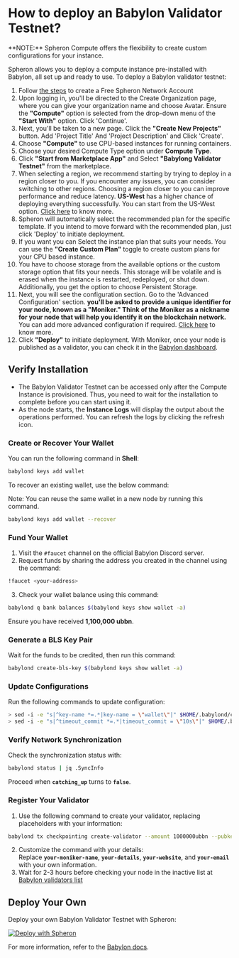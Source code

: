
# How to deploy an Babylon Validator Testnet?

<VideoPlayer embedId="Qm-9WcXXwPs" />

<Callout type="info">
  **NOTE:** Spheron Compute offers the flexibility to create custom
  configurations for your instance.
</Callout>

Spheron allows you to deploy a compute instance pre-installed with Babylon, all set up and ready to use.
To deploy a Babylon validator testnet:

1. Follow [the steps](https://blog.spheron.network/deploy-a-babylon-node-in-minutes-using-spheron-compute#heading-step-1-create-a-free-spheron-network-account) to create a Free Spheron Network Account  
2. Upon logging in, you'll be directed to the Create Organization page, where you can give your organization name and choose Avatar. Ensure the **"Compute"** option is selected from the drop-down menu of the **"Start With"** option. Click 'Continue'. 
3. Next, you'll be taken to a new page. Click the **"Create New Projects"** button. Add 'Project Title' And 'Project Description' and Click 'Create'.
4. Choose **"Compute"** to use CPU-based instances for running containers.
5. Choose your desired Compute Type option under **Compute Type**.
6. Click **"Start from Marketplace App"** and Select **"Babylong Validator Testnet"** from the marketplace.
7. When selecting a region, we recommend starting by trying to deploy in a region closer to you. If you encounter any issues, you can consider switching to other regions. Choosing a region closer to you can improve performance and reduce latency. **US-West** has a higher chance of deploying everything successfully. You can start from the US-West option. [Click here](/compute/cluster/compute/#region) to know more.
8. Spheron will automatically select the recommended plan for the specific template. If you intend to move forward with the recommended plan, just click 'Deploy' to initiate deployment.
9. If you want you can Select the instance plan that suits your needs. You can use the **"Create Custom Plan"** toggle to create custom plans for your CPU based instance.
10. You have to choose storage from the available options or the custom storage option that fits your needs. This storage will be volatile and is erased when the instance is restarted, redeployed, or shut down. Additionally, you get the option to choose Persistent Storage.
11. Next, you will see the configuration section. Go to the 'Advanced Configuration' section. **you'll be asked to provide a unique identifier for your node, known as a "Moniker." Think of the Moniker as a nickname for your node that will help you identify it on the blockchain network.**
    You can add more advanced configuration if required. [Click here](/compute/cluster/compute/#advance-configuration-1) to know more.
12. Click **"Deploy"** to initiate deployment. With Moniker, once your node is published as a validator, you can check it in the [Babylon dashboard](https://babylonscan.io/validators).


## Verify Installation

- The Babylon Validator Testnet can be accessed only after the Compute Instance is provisioned.
  Thus, you need to wait for the installation to complete before you can start using it.
- As the node starts, the **Instance Logs** will display the output about the operations performed. You can refresh the logs by clicking the refresh icon.

### Create or Recover Your Wallet

You can run the following command in **Shell**:

```sh
babylond keys add wallet
```

To recover an existing wallet, use the below command:

<Callout type="info">
Note: You can reuse the same wallet in a new node by running this command.
</Callout>

```sh
babylond keys add wallet --recover
```

### Fund Your Wallet

1. Visit the `#faucet` channel on the official Babylon Discord server.
2. Request funds by sharing the address you created in the channel using the command:

```sh
!faucet <your-address>
```

3. Check your wallet balance using this command:

```sh
babylond q bank balances $(babylond keys show wallet -a)
```

Ensure you have received **1,100,000 ubbn**.

### Generate a BLS Key Pair

Wait for the funds to be credited, then run this command:

```sh
babylond create-bls-key $(babylond keys show wallet -a)
```

### Update Configurations

Run the following commands to update configuration:

```sh
> sed -i -e "s|^key-name *=.*|key-name = \"wallet\"|" $HOME/.babylond/config/app.toml
> sed -i -e "s|^timeout_commit *=.*|timeout_commit = \"10s\"|" $HOME/.babylond/config/config.toml
```

### Verify Network Synchronization

Check the synchronization status with:

```sh
babylond status | jq .SyncInfo
```

Proceed when **`catching_up`** turns to **`false`**.

### Register Your Validator

1. Use the following command to create your validator, replacing placeholders with your information:

```sh
babylond tx checkpointing create-validator --amount 1000000ubbn --pubkey $(babylond tendermint show-validator) --moniker "YOUR_MONIKER_NAME" --details "YOUR_DETAILS" --website "YOUR_WEBSITE_URL" --chain-id bbn-test-2 --commission-rate 0.05 --commission-max-rate 0.20 --commission-max-change-rate 0.01 --min-self-delegation 1 --from wallet --gas-adjustment 1.4 --gas auto --gas-prices 0.00001ubbn -y
```

2. Customize the command with your details: <br /> Replace **`your-moniker-name`**, **`your-details`**, **`your-website`**, and **`your-email`** with your own information.
3. Wait for 2-3 hours before checking your node in the inactive list at [Babylon validators list](https://babylon.explorers.guru/validators)

## Deploy Your Own

Deploy your own Babylon Validator Testnet with Spheron:

[![Deploy with Spheron](https://bafybeihxqi3jlv6cy2ogh6jjljinntisolbspxcrbgykyv6e5xyzujl3aa.ipfs.sphn.link/spheron-deploy.svg)](https://app.spheron.network/#/compute/marketplace?template=Babylon%20Validator%20Testnet&templateId=65bf6c0ac22c1ed319c2ad60)

For more information, refer to the [Babylon docs](https://docs.babylonchain.io/docs/user-guides/btc-staking-testnet/setup-node).

<Navigation name="Deploy Babylon Validator Testnet" />
